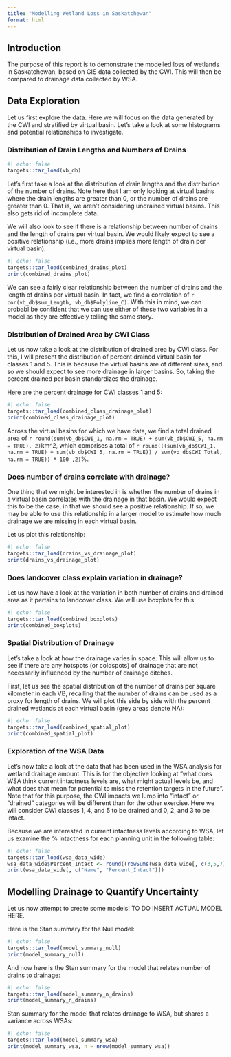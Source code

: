 ```yaml
---
title: "Modelling Wetland Loss in Saskatchewan"
format: html
---
```


## Introduction

The purpose of this report is to demonstrate the modelled loss of wetlands in Saskatchewan,
based on GIS data collected by the CWI. This will then be compared to drainage data collected by WSA.

## Data Exploration

Let us first explore the data. Here we will focus on the data generated by the CWI and stratified by 
virtual basin. Let's take a look at some histograms and potential relationships to investigate.

### Distribution of Drain Lengths and Numbers of Drains
```r
#| echo: false
targets::tar_load(vb_db)
```
Let's first take a look at the distribution of drain lengths and the distribution of the number of drains. 
Note here that I am only looking at virtual basins where the drain lengths are greater than 0, or the 
number of drains are greater than 0. That is, we aren't considering undrained virtual basins. This 
also gets rid of incomplete data.

We will also look to see if there is a relationship between number of drains and the length of drains 
per virtual basin. We would likely expect to see a positive relationship (i.e., more drains implies 
more length of drain per virtual basin).
 
```r
#| echo: false
targets::tar_load(combined_drains_plot)
print(combined_drains_plot)
```

We can see a fairly clear relationship between the number of drains and the length of drains per virtual basin. 
In fact, we find a correlation of `r cor(vb_db$sum_Length, vb_db$Polyline_C)`. With this in 
mind, we can probabl be confident that we can use either of these two variables in a model as they are effectively 
telling the same story.

### Distribution of Drained Area by CWI Class

Let us now take a look at the distribution of drained area by CWI class. For this, I will present the distribution 
of percent drained virtual basin for classes 1 and 5. This is because the virtual basins are of different sizes, 
and so we should expect to see more drainage in larger basins. So, taking the percent drained per basin 
standardizes the drainage.

Here are the percent drainage for CWI classes 1 and 5:
```r
#| echo: false
targets::tar_load(combined_class_drainage_plot)
print(combined_class_drainage_plot)
```

Across the virtual basins for which we have data, we find a total drained area of 
`r round(sum(vb_db$CWI_1, na.rm = TRUE) + sum(vb_db$CWI_5, na.rm = TRUE), 2)`km^2, which comprises a total of 
`r round(((sum(vb_db$CWI_1, na.rm = TRUE) + sum(vb_db$CWI_5, na.rm = TRUE)) / sum(vb_db$CWI_Total, na.rm = TRUE)) * 100 ,2)`%.

### Does number of drains correlate with drainage?

One thing that we might be interested in is whether the number of drains in a virtual 
basin correlates with the drainage in that basin. We would expect this to be the case,
in that we should see a positive relationship. If so, we may be able to use this relationship
in a larger model to estimate how much drainage we are missing in each virtual basin.

Let us plot this relationship:


```r
#| echo: false
targets::tar_load(drains_vs_drainage_plot)
print(drains_vs_drainage_plot)
```

### Does landcover class explain variation in drainage?

Let us now have a look at the variation in both number of drains and drained area as it pertains to landcover class. We will use boxplots for this:

```r
#| echo: false
targets::tar_load(combined_boxplots)
print(combined_boxplots)
```

### Spatial Distribution of Drainage

Let's take a look at how the drainage varies in space. This will allow us to see if there are any hotspots (or coldspots) of drainage that are not
necessarily influenced by the number of drainage ditches. 

First, let us see the spatial distribution of the number of drains per square kilometer in each VB, recalling
that the number of drains can be used as a proxy for length of drains. We will plot this side by side
with the percent drained wetlands at each virtual basin (grey areas denote NA):

```r
#| echo: false
targets::tar_load(combined_spatial_plot)
print(combined_spatial_plot)
```

### Exploration of the WSA Data

Let's now take a look at the data that has been used in the WSA analysis for wetland drainage amount. This is for the objective looking 
at “what does WSA think current intactness levels are, what might actual levels be, and what does that mean for potential to miss the 
retention targets in the future”. Note that for this purpose, the CWI impacts we lump into “intact” or “drained” categories will be 
different than for the other exercise. Here we will consider CWI classes 1, 4, and 5 to be drained and 0, 2, and 3 to be intact.

Because we are interested in current intactness levels according to WSA, let us examine the % intactness for each planning unit in the following table:

```r
#| echo: false
targets::tar_load(wsa_data_wide)
wsa_data_wide$Percent_Intact <- round((rowSums(wsa_data_wide[, c(3,5,7)], na.rm = TRUE) / rowSums(wsa_data_wide[,3:8], na.rm = TRUE)) * 100, 2)
print(wsa_data_wide[, c("Name", "Percent_Intact")])
```

## Modelling Drainage to Quantify Uncertainty

Let us now attempt to create some models! TO DO INSERT ACTUAL MODEL HERE.

Here is the Stan summary for the Null model:

```r
#| echo: false
targets::tar_load(model_summary_null)
print(model_summary_null) 
```

And now here is the Stan summary for the model that relates number of drains to drainage:

```r
#| echo: false
targets::tar_load(model_summary_n_drains)
print(model_summary_n_drains)
```

Stan summary for the model that relates drainage to WSA, but shares a variance across WSAs:
```r
#| echo: false
targets::tar_load(model_summary_wsa)
print(model_summary_wsa, n = nrow(model_summary_wsa))
```
